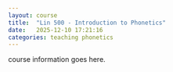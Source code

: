 ```yaml
---
layout: course
title:  "Lin 500 - Introduction to Phonetics"
date:   2025-12-10 17:21:16
categories: teaching phonetics
---
```


course information goes here.
